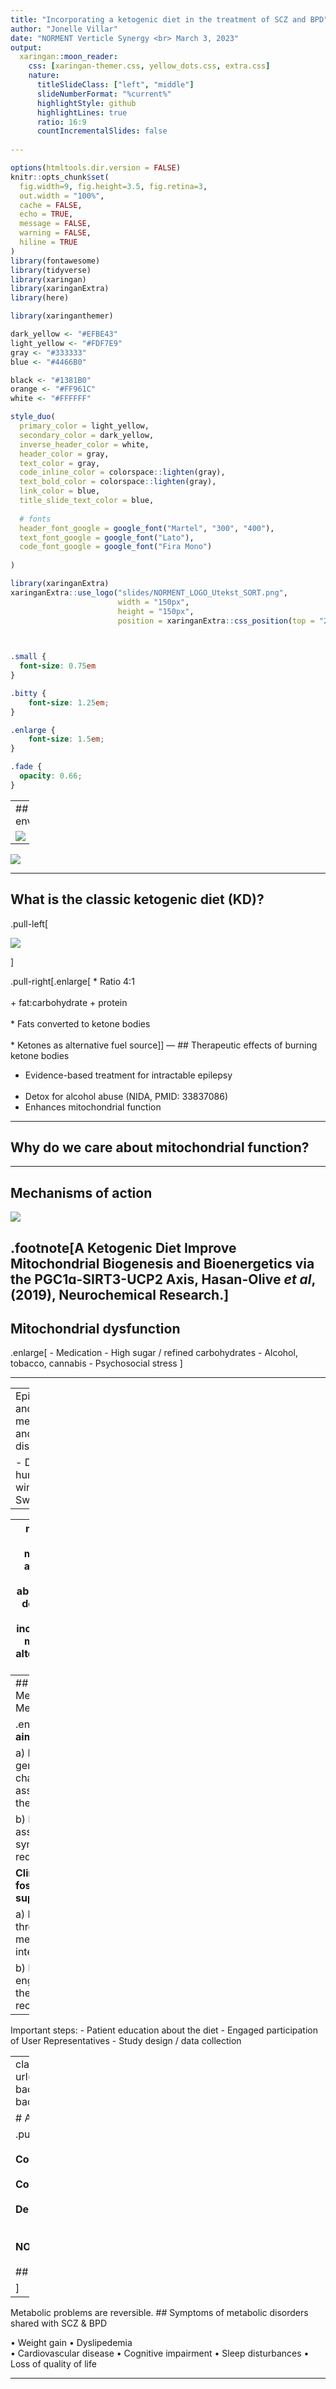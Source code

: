 ```yaml
---
title: "Incorporating a ketogenic diet in the treatment of SCZ and BPD"
author: "Jonelle Villar"
date: "NORMENT Verticle Synergy <br> March 3, 2023"
output:
  xaringan::moon_reader:
    css: [xaringan-themer.css, yellow_dots.css, extra.css]
    nature:
      titleSlideClass: ["left", "middle"]
      slideNumberFormat: "%current%"
      highlightStyle: github
      highlightLines: true
      ratio: 16:9
      countIncrementalSlides: false
   
---
```



```r
options(htmltools.dir.version = FALSE)
knitr::opts_chunk$set(
  fig.width=9, fig.height=3.5, fig.retina=3,
  out.width = "100%",
  cache = FALSE,
  echo = TRUE,
  message = FALSE, 
  warning = FALSE,
  hiline = TRUE
)
library(fontawesome)
library(tidyverse)
library(xaringan)
library(xaringanExtra)
library(here)
```

```r
library(xaringanthemer)

dark_yellow <- "#EFBE43"
light_yellow <- "#FDF7E9"
gray <- "#333333"
blue <- "#4466B0"

black <- "#1381B0"
orange <- "#FF961C"
white <- "#FFFFFF"

style_duo(
  primary_color = light_yellow,
  secondary_color = dark_yellow,
  inverse_header_color = white,
  header_color = gray,
  text_color = gray,
  code_inline_color = colorspace::lighten(gray),
  text_bold_color = colorspace::lighten(gray),
  link_color = blue,
  title_slide_text_color = blue,
  
  # fonts
  header_font_google = google_font("Martel", "300", "400"),
  text_font_google = google_font("Lato"),
  code_font_google = google_font("Fira Mono") 
  
)
```


```r

library(xaringanExtra)
xaringanExtra::use_logo("slides/NORMENT_LOGO_Utekst_SORT.png",
                        width = "150px",
                        height = "150px",
                        position = xaringanExtra::css_position(top = "2em", right = "2em"))
                     



```

```css

.small { 
  font-size: 0.75em
}  

.bitty { 
    font-size: 1.25em;
}

.enlarge { 
    font-size: 1.5em;
}

.fade {
  opacity: 0.66;
}


```

---
## The environment

![](slides/junk_food.png)

---

![](slides/interactions.png)

---

## What is the classic ketogenic diet (KD)?

.pull-left[

![](img/keto-plate.png)

]

.pull-right[.enlarge[
* Ratio 4:1 <br><br>
    + fat:carbohydrate + protein <br><br>
* Fats converted to ketone bodies  <br><br>
* Ketones as alternative fuel source
]]
---
## Therapeutic effects of burning ketone bodies

- Evidence-based treatment for intractable epilepsy <br><br>
- Detox for alcohol abuse (NIDA, PMID: 33837086)
- Enhances mitochondrial function 

---

## Why do we care about mitochondrial function?

---

## Mechanisms of action 


![](slides/astrocytes2.jpg)

.footnote[A Ketogenic Diet Improve Mitochondrial Biogenesis and Bioenergetics via the PGC1ɑ-SIRT3-UCP2 Axis, Hasan-Olive ___et al___, (2019), Neurochemical Research.]
---
## Mitochondrial dysfunction 

.enlarge[
- Medication 
- High sugar / refined carbohydrates
- Alcohol, tobacco, cannabis
- Psychosocial stress 
]


---

---
Epigenetics and metabolism and mental disorders

- Dutch hunger winter 
- Swedish 
---


---
mitochondrial changes morphological and funcitonal remodeling, abnormal cristae, decreased APT rpoduction, increased mtDNA mutations and alterations in ROS production.
---
## Project title: <br> Mental Health is Metabolic Health


.enlarge[**Research aims: to identify** <br>

 a) Epigenetic / gene expression changes associated with the KD
 
 b) Mechanisms associated with symptom reduction

**Clinical aims: to foster and support ** <br>

a) Recovery through a low risk metabolic intervention (KD)

b) Patient engagement in their own recovery
]
---

Important steps:
- Patient education about the diet
- Engaged participation of User Representatives 
- Study design / data collection 

---
class:top left
background-image: url(slides/Martens_web2022final.jpg)
background-position: 10% 55%
background-size:500px


# Acknowledgements <br>

.pull-right[
**Supervisor Stéphanie**<br><br>
**Co-Supervisor Anne-Kristin**<br><br>
**Colleagues in The Martens Group**<br><br>
**Dept. of Clinical Science II** <br><br><br>
**NORMENT** <br><br>
## &#128512; 

]

---

Metabolic problems are reversible. 
## Symptoms of metabolic disorders <br> shared with SCZ & BPD

•	Weight gain 
•	Dyslipedemia                             
•	Cardiovascular disease
•	Cognitive impairment
•	Sleep disturbances
•	Loss of quality of life  


---